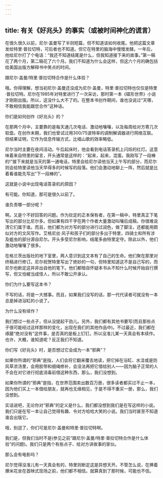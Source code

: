 ```yaml
---
---
---
```

title: 有关《好兆头》的事实（或被时间神化的谎言）
---




在很久很久以前，尼尔·盖曼写了半则短篇，但不知道该如何收尾。他把这篇文章发给特里·普拉切特，可后者也不知道。但它在特里的脑海中慢慢发酵。一年后，他给尼尔打了个电话：“我还不知道结尾是什么，但我知道接下来的故事。”第一稿花了两个月，第二稿花了六个月。我们不知道为什么会这样，但这六个月的确包括给美国出版方解释书中笑点的时间。

跟尼尔·盖曼/特里·普拉切特合作是什么体验？

哦。你得理解，想当初尼尔·盖曼还没成为尼尔·盖曼，特里·普拉切特也仅仅是特里·普拉切特。尼尔在1985年对特里进行了一次采访，那时第一本《碟形世界》小说才刚刚出版。所以，这没什么大不了的。在整本书创作期间，谁也没说过“天哪，不敢相信我能跟您合作”这种话。

你们是如何创作《好兆头》的？

在那两个月中，主要靠的是每天通几次电话、激动地嚷嚷，以及每周给对方寄几次软盘。在创作末期，我们也曾试过用300/75波特率的调制解调器进行网络互联。但结果证明，它作为信息传输方式，比唱山歌的效率略低。

尼尔当时主要在夜间活动。午后起床时，他会看到电话答录机上闪烁的红灯。这意味着来自特里的留言，开头通常是这样的：“起来，起来，混蛋。我刚写了一段棒的!”接下来就是当天的第一通电话，特里会给尼尔读他当天上午写的部分，而尼尔则会给特里读他当天早得多的时候写的段落。他们会激动地聊上一阵，然后就是比着看谁能先写出“下一段棒的”。

这就是小说中出现电话答录机的原因？

有可能。你知道，那可是很久以前了。

谁负责哪一部分呢？

啊。又是个不好回答的问题。作为钦定的正本保有者，在第一稿中，特里真正下笔写出的部分比尼尔多。但如果有四千字在两个作者大量激动叫嚷后成稿，你很难说清它们属于谁。而且，他们都为对方写的部分进行过润色，做了脚注，还都能用颇似对方的文风写作。艾格尼丝·风子和孩子们的部分多出于特里，四骑士和所有涉及蛆虫的部分源自尼尔。开头多受尼尔影响，结尾多由特里定夺。除此以外，他们激动地嚷嚷了很多。

在格兰茨出版社的地下室里，两人意识到这文本有了自己的生命。他们聚在那里对终稿进行修订。尼尔祝贺特里写出了绝妙的一句，但特里知道这不是自己写的，而尼尔也断定这并非出自他的笔下。他们都暗自怀疑本书从不知什么时候开始自行撰写，但又怕被当成怪人，所以不敢公开承认。

你们为什么要写这本书？

不写的话，将是一大憾事。而且，如果我们没写的话，那一代代读者可就没有一本总是掉进浴缸的小说了。

为什么没有续作？

我们想过一些点子，但从没提起干劲儿。另外，我们都有其他书要写(而且那些点子很可能经过这样那样的变化，出现在我们的其他作品中)。不过最近，我们都在琢磨“绝对没有”这件事，是否真的是板上钉钉。所以没准儿某一天真会有本续作。也许，大概，谁知道呢？反正我们不知道。

你们写《好兆头》时，是否想过它会成为一本“邪典”？

如果你所谓的“邪典”是指，人们会将它翻来覆去地读，把它掉在浴缸、水洼或是防风草浓汤里，会用胶带和细绳修补，会没法再把它借给别人——因为脑子正常的人不会在对它进行彻底消毒前借这种东西，那么，我们没想到。

如果你所谓的“邪典”是指，在世界范围卖出数百万册，很多读者都买过不止一本，因为他们买上一本借给朋友，就再也无缘相见，于是不得不重买一册，那么，我们没想到。

实话说吧，无论你对“邪典”的定义是什么，我们都没想到我们是在写这样的小说。我们只是在写一本让自己觉得有趣、令对方哈哈大笑的小说。我们当时甚至不知道谁会出版它。

哦，别逗了，你们可是尼尔·盖曼和特里·普拉切特啊。

我们是，但我们当时不是(参见之前“跟尼尔·盖曼/特里·普拉切特合作是什么体验”的问题)。我们只是两个有些点子、给对方讲故事的家伙。

那么会有电影吗？

尼尔觉得没准儿有一天真会有的，特里则断定这是异想天开。不管怎么说，在捧着爆米花坐在首映式现场之前，他们都不相信。就算真到了那时候，可能也不信。